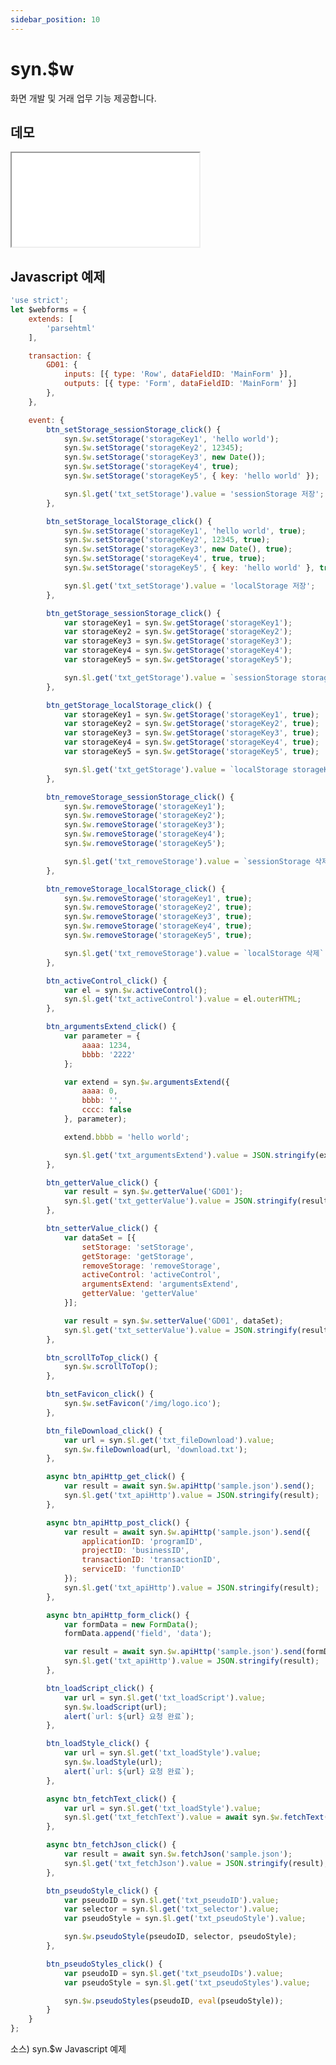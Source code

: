 ```yaml
---
sidebar_position: 10
---
```


# syn.$w

화면 개발 및 거래 업무 기능 제공합니다.

## 데모

<iframe src="/sample/syn/webforms.html" className="w:100% h:100vh"></iframe>

## Javascript 예제

```javascript
'use strict';
let $webforms = {
    extends: [
        'parsehtml'
    ],

    transaction: {
        GD01: {
            inputs: [{ type: 'Row', dataFieldID: 'MainForm' }],
            outputs: [{ type: 'Form', dataFieldID: 'MainForm' }]
        },
    },

    event: {
        btn_setStorage_sessionStorage_click() {
            syn.$w.setStorage('storageKey1', 'hello world');
            syn.$w.setStorage('storageKey2', 12345);
            syn.$w.setStorage('storageKey3', new Date());
            syn.$w.setStorage('storageKey4', true);
            syn.$w.setStorage('storageKey5', { key: 'hello world' });

            syn.$l.get('txt_setStorage').value = 'sessionStorage 저장';
        },

        btn_setStorage_localStorage_click() {
            syn.$w.setStorage('storageKey1', 'hello world', true);
            syn.$w.setStorage('storageKey2', 12345, true);
            syn.$w.setStorage('storageKey3', new Date(), true);
            syn.$w.setStorage('storageKey4', true, true);
            syn.$w.setStorage('storageKey5', { key: 'hello world' }, true);

            syn.$l.get('txt_setStorage').value = 'localStorage 저장';
        },

        btn_getStorage_sessionStorage_click() {
            var storageKey1 = syn.$w.getStorage('storageKey1');
            var storageKey2 = syn.$w.getStorage('storageKey2');
            var storageKey3 = syn.$w.getStorage('storageKey3');
            var storageKey4 = syn.$w.getStorage('storageKey4');
            var storageKey5 = syn.$w.getStorage('storageKey5');

            syn.$l.get('txt_getStorage').value = `sessionStorage storageKey1: ${storageKey1}, storageKey2: ${storageKey2}, storageKey3: ${storageKey3}, storageKey4: ${storageKey4}, storageKey5: ${storageKey5}`;
        },

        btn_getStorage_localStorage_click() {
            var storageKey1 = syn.$w.getStorage('storageKey1', true);
            var storageKey2 = syn.$w.getStorage('storageKey2', true);
            var storageKey3 = syn.$w.getStorage('storageKey3', true);
            var storageKey4 = syn.$w.getStorage('storageKey4', true);
            var storageKey5 = syn.$w.getStorage('storageKey5', true);

            syn.$l.get('txt_getStorage').value = `localStorage storageKey1: ${storageKey1}, storageKey2: ${storageKey2}, storageKey3: ${storageKey3}, storageKey4: ${storageKey4}, storageKey5: ${storageKey5}`;
        },

        btn_removeStorage_sessionStorage_click() {
            syn.$w.removeStorage('storageKey1');
            syn.$w.removeStorage('storageKey2');
            syn.$w.removeStorage('storageKey3');
            syn.$w.removeStorage('storageKey4');
            syn.$w.removeStorage('storageKey5');

            syn.$l.get('txt_removeStorage').value = `sessionStorage 삭제`;
        },

        btn_removeStorage_localStorage_click() {
            syn.$w.removeStorage('storageKey1', true);
            syn.$w.removeStorage('storageKey2', true);
            syn.$w.removeStorage('storageKey3', true);
            syn.$w.removeStorage('storageKey4', true);
            syn.$w.removeStorage('storageKey5', true);

            syn.$l.get('txt_removeStorage').value = `localStorage 삭제`;
        },

        btn_activeControl_click() {
            var el = syn.$w.activeControl();
            syn.$l.get('txt_activeControl').value = el.outerHTML;
        },

        btn_argumentsExtend_click() {
            var parameter = {
                aaaa: 1234,
                bbbb: '2222'
            };

            var extend = syn.$w.argumentsExtend({
                aaaa: 0,
                bbbb: '',
                cccc: false
            }, parameter);

            extend.bbbb = 'hello world';

            syn.$l.get('txt_argumentsExtend').value = JSON.stringify(extend);
        },

        btn_getterValue_click() {
            var result = syn.$w.getterValue('GD01');
            syn.$l.get('txt_getterValue').value = JSON.stringify(result);
        },

        btn_setterValue_click() {
            var dataSet = [{
                setStorage: 'setStorage',
                getStorage: 'getStorage',
                removeStorage: 'removeStorage',
                activeControl: 'activeControl',
                argumentsExtend: 'argumentsExtend',
                getterValue: 'getterValue'
            }];

            var result = syn.$w.setterValue('GD01', dataSet);
            syn.$l.get('txt_setterValue').value = JSON.stringify(result);
        },

        btn_scrollToTop_click() {
            syn.$w.scrollToTop();
        },

        btn_setFavicon_click() {
            syn.$w.setFavicon('/img/logo.ico');
        },

        btn_fileDownload_click() {
            var url = syn.$l.get('txt_fileDownload').value;
            syn.$w.fileDownload(url, 'download.txt');
        },

        async btn_apiHttp_get_click() {
            var result = await syn.$w.apiHttp('sample.json').send();
            syn.$l.get('txt_apiHttp').value = JSON.stringify(result);
        },

        async btn_apiHttp_post_click() {
            var result = await syn.$w.apiHttp('sample.json').send({
                applicationID: 'programID',
                projectID: 'businessID',
                transactionID: 'transactionID',
                serviceID: 'functionID'
            });
            syn.$l.get('txt_apiHttp').value = JSON.stringify(result);
        },

        async btn_apiHttp_form_click() {
            var formData = new FormData();
            formData.append('field', 'data');

            var result = await syn.$w.apiHttp('sample.json').send(formData);
            syn.$l.get('txt_apiHttp').value = JSON.stringify(result);
        },

        btn_loadScript_click() {
            var url = syn.$l.get('txt_loadScript').value;
            syn.$w.loadScript(url);
            alert(`url: ${url} 요청 완료`);
        },

        btn_loadStyle_click() {
            var url = syn.$l.get('txt_loadStyle').value;
            syn.$w.loadStyle(url);
            alert(`url: ${url} 요청 완료`);
        },

        async btn_fetchText_click() {
            var url = syn.$l.get('txt_loadStyle').value;
            syn.$l.get('txt_fetchText').value = await syn.$w.fetchText(url);
        },

        async btn_fetchJson_click() {
            var result = await syn.$w.fetchJson('sample.json');
            syn.$l.get('txt_fetchJson').value = JSON.stringify(result);
        },

        btn_pseudoStyle_click() {
            var pseudoID = syn.$l.get('txt_pseudoID').value;
            var selector = syn.$l.get('txt_selector').value;
            var pseudoStyle = syn.$l.get('txt_pseudoStyle').value;

            syn.$w.pseudoStyle(pseudoID, selector, pseudoStyle);
        },

        btn_pseudoStyles_click() {
            var pseudoID = syn.$l.get('txt_pseudoIDs').value;
            var pseudoStyle = syn.$l.get('txt_pseudoStyles').value;

            syn.$w.pseudoStyles(pseudoID, eval(pseudoStyle));
        }
    }
};

```
소스) syn.$w Javascript 예제